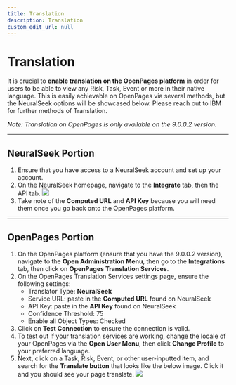 ```yaml
---
title: Translation
description: Translation
custom_edit_url: null
---
```


# Translation

It is crucial to **enable translation on the OpenPages platform** in order for users to be able to view any Risk, Task, Event or more in their native language. This is easily achievable on OpenPages via several methods, but the NeuralSeek options will be showcased below. Please reach out to IBM for further methods of Translation.

_Note: Translation on OpenPages is only available on the 9.0.0.2 version._

---

## NeuralSeek Portion

1. Ensure that you have access to a NeuralSeek account and set up your account.
2. On the NeuralSeek homepage, navigate to the **Integrate** tab, then the API tab.
   ![](../../assets/screenshots/NS-API.png)
3. Take note of the **Computed URL** and **API Key** because you will need them once you go back onto the OpenPages platform.

---

## OpenPages Portion

1. On the OpenPages platform (ensure that you have the 9.0.0.2 version), navigate to the **Open Administration Menu**, then go to the **Integrations** tab, then click on **OpenPages Translation Services**.
2. On the OpenPages Translation Services settings page, ensure the following settings:
   - Translator Type: **NeuralSeek**
   - Service URL: paste in the **Computed URL** found on NeuralSeek
   - API Key: paste in the **API Key** found on NeuralSeek
   - Confidence Threshold: 75
   - Enable all Object Types: Checked
3. Click on **Test Connection** to ensure the connection is valid.
4. To test out if your translation services are working, change the locale of your OpenPages via the **Open User Menu**, then click **Change Profile** to your preferred language.
5. Next, click on a Task, Risk, Event, or other user-inputted item, and search for the **Translate button** that looks like the below image. Click it and you should see your page translate.
   ![](../../assets/screenshots/translate-button.png)
